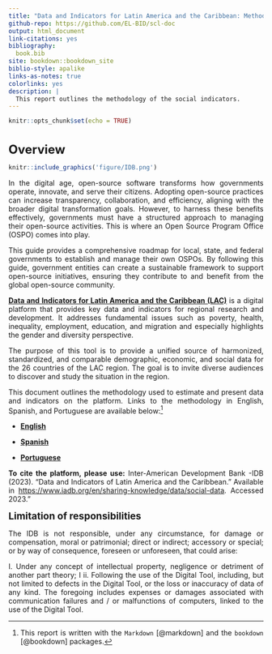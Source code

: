 ```yaml
---
title: "Data and Indicators for Latin America and the Caribbean: Methodology Handbook"
github-repo: https://github.com/EL-BID/scl-doc
output: html_document
link-citations: yes
bibliography:
  book.bib
site: bookdown::bookdown_site
biblio-style: apalike
links-as-notes: true
colorlinks: yes
description: |
  This report outlines the methodology of the social indicators.
---
```


```{=html}
<style type="text/css">
h1 { /* Header 1 */
  font-size: 24px;
  margin-bottom: 0px;
}
h2 { /* Header 2 */
    font-size: 19px;
    margin-bottom: 0px;
     margin-top: 0px;
}
h3 { /* Header 3 */
    font-size: 20px;
    margin-bottom: 15px;
}
body {
text-align: justify}

</style>
```
```r
knitr::opts_chunk$set(echo = TRUE) 
```

# Overview {.unnumbered}

```r
knitr::include_graphics('figure/IDB.png')
```

In the digital age, open-source software transforms how governments operate, innovate, and serve their citizens. Adopting open-source practices can increase transparency, collaboration, and efficiency, aligning with the broader digital transformation goals. However, to harness these benefits effectively, governments must have a structured approach to managing their open-source activities. This is where an Open Source Program Office (OSPO) comes into play.

This guide provides a comprehensive roadmap for local, state, and federal governments to establish and manage their own OSPOs. By following this guide, government entities can create a sustainable framework to support open-source initiatives, ensuring they contribute to and benefit from the global open-source community.

[**Data and Indicators for Latin America and the Caribbean (LAC)**](https://www.iadb.org/en/sharing-knowledge/data/social-data) is a digital platform that provides key data and indicators for regional research and development. It addresses fundamental issues such as poverty, health, inequality, employment, education, and migration and especially highlights the gender and diversity perspective.

The purpose of this tool is to provide a unified source of harmonized, standardized, and comparable demographic, economic, and social data for the 26 countries of the LAC region. The goal is to invite diverse audiences to discover and study the situation in the region.

This document outlines the methodology used to estimate and present data and indicators on the platform. Links to the methodology in English, Spanish, and Portuguese are available below:[^1]

[^1]: This report is written with the `Markdown` [@markdown] and the `bookdown` [@bookdown] packages.

-   [**English**](#intro-eng)

-   [**Spanish**](#intro-esp)

-   [**Portuguese**](#intro-pt)

**To cite the platform, please use:** Inter-American Development Bank -IDB (2023). "Data and Indicators of Latin America and the Caribbean." Available in <https://www.iadb.org/en/sharing-knowledge/data/social-data>. Accessed 2023."

## Limitation of responsibilities {.unnumbered}

The IDB is not responsible, under any circumstance, for damage or compensation, moral or patrimonial; direct or indirect; accessory or special; or by way of consequence, foreseen or unforeseen, that could arise:

I. Under any concept of intellectual property, negligence or detriment of another part theory; I ii. Following the use of the Digital Tool, including, but not limited to defects in the Digital Tool, or the loss or inaccuracy of data of any kind. The foregoing includes expenses or damages associated with communication failures and / or malfunctions of computers, linked to the use of the Digital Tool.
